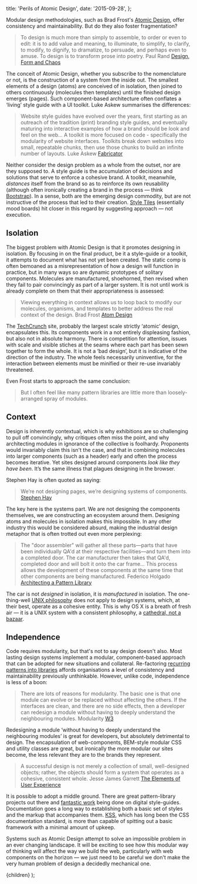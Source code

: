 
  title: 'Perils of Atomic Design',
  date: '2015-09-28',
};

Modular design methodologies, such as Brad Frost's [Atomic Design](http://atomicdesign.bradfrost.com), offer consistency and maintainability. But do they also foster fragmentation? 

>To design is much more than simply to assemble, to order or even to edit: it is to add value and meaning, to illuminate, to simplify, to clarify, to modify, to dignify, to dramatize, to persuade, and perhaps even to amuse. To design is to transform prose into poetry.
>Paul Rand [Design, Form and Chaos](http://www.amazon.co.uk/Design-Form-Chaos-Paul-Rand/dp/0300055536)

The conceit of Atomic Design, whether you subscribe to the nomenclature or not, is the construction of a system from the inside out. The smallest elements of a design (atoms) are conceived of in isolation, then joined to others continuously (molecules then templates) until the finished design emerges (pages). Such component-based architecture often conflates a ‘living’ style guide with a UI toolkit. Luke Askew summarises the differences:

>Website style guides have evolved over the years, first starting as an outreach of the tradition (print) branding style guides, and eventually maturing into interactive examples of how a brand should be look and feel on the web… A toolkit is more focused on code - specifically the modularity of website interfaces. Toolkits break down websites into small, repeatable chunks, then use those chunks to build an infinite number of layouts.
>Luke Askew [Fabricator](http://fbrctr.github.io/getting-started/what-is-a-toolkit.html)

Neither consider the design problem as a whole from the outset, nor are they supposed to. A style guide is the accumulation of decisions and solutions that serve to enforce a cohesive brand. A toolkit, meanwhile, *distances* itself from the brand so as to reinforce its own reusability (although often ironically creating a brand in the process — think [Bootstrap](http://getbootstrap.com)). In a sense, both are the emerging design commodity, but are not instructive of the process that led to their creation. [Style Tiles](http://styletil.es) (essentially mood boards) hit closer in this regard by suggesting approach — not execution. 

## Isolation

The biggest problem with Atomic Design is that it promotes designing in isolation. By focusing in on the final product, be it a style-guide or a toolkit, it attempts to document what has not yet been created. The static comp is often bemoaned as a misrepresentation of how a design will function in practice, but in many ways so are dynamic prototypes of solitary components. Molecules are manufactured, shoehorned, then revised when they fail to pair convincingly as part of a larger system. It is not until work is already complete on them that their appropriateness is assessed:

>Viewing everything in context allows us to loop back to modify our molecules, organisms, and templates to better address the real context of the design.
>Brad Frost [Atom Design](http://atomicdesign.bradfrost.com)

The [TechCrunch](http://techcrunch.com) site, probably the largest scale strictly ‘atomic’ design, encapsulates this. Its components work in a not entirely displeasing fashion, but also not in absolute harmony. There is competition for attention, issues with scale and visible stiches at the seams where each part has been sewn together to form the whole. It is not a ‘bad design’, but it is indicative of the direction of the industry. The whole feels necessarily uninventive, for the interaction between elements must be minified or their re-use invariably threatened.

Even Frost starts to approach the same conclusion:

> But I often feel like many pattern libraries are little more than loosely-arranged spray of modules. 

## Context

Design is inherently contextual, which is why exhibitions are so challenging to pull off convincingly, why critiques often miss the point, and why architecting modules in ignorance of the collective is foolhardy. Proponents would invariably claim this isn't the case, and that in combining molecules into larger components (such as a header) early and often the process becomes iterative. Yet sites designed around components *look like they have been*. It’s the same illness that plagues designing in the browser.

Stephen Hay is often quoted as saying:

> We’re not designing pages, we’re designing systems of components.
>[Stephen Hay](http://bradfrost.com/blog/mobile/bdconf-stephen-hay-presents-responsive-design-workflow/)

The key here is the systems part. We are not designing the components themselves, we are constructing an ecosystem around them. Designing atoms and molecules in isolation makes this impossible. In any other industry this would be considered absurd, making the industrial design metaphor that is often trotted out even more perplexing:

><span>The "door assembler" will gather all these parts—parts that have been individually QA'd at their respective facilities—and turn them into a completed door. The car manufacturer then takes that QA'd, completed door and will bolt it onto the car frame… This process allows the development of these components at the same time that other components are being manufactured.</span>
>Federico Holgado [Architecting a Pattern Library](http://us5.campaign-archive1.com/?u=7e093c5cf4&id=ead8a72012&e=ecb25a3f93)

The car is not *designed* in isolation, it is *manufactured* in isolation. The one-thing-well [UNIX philosophy](https://en.wikipedia.org/wiki/Unix_philosophy) does not apply to design systems, which, at their best, operate as a cohesive entity. This is why OS X is a breath of fresh air — it is a UNIX system with a consistent philosophy, a [cathedral, not a bazaar](http://firstmonday.org/ojs/index.php/fm/article/view/1472/1387).

## Independence

Code requires modularity, but that's not to say design doesn't also. Most lasting design systems implement a modular, component-based approach that can be adopted for new situations and collateral. Re-factoring [recurring patterns into libraries](http://amen.tools.bbc.co.uk) affords organisations a level of consistency and maintainability previously unthinkable. However, unlike code, independence is less of a boon:

>There are lots of reasons for modularity. The basic one is that one module can evolve or be replaced without affecting the others. If the interfaces are clean, and there are no side effects, then a developer can redesign a module without having to deeply understand the neighbouring modules. Modularity [W3](http://www.w3.org/DesignIssues/Modularity.html)

Redesigning a module ‘without having to deeply understand the neighbouring modules’ is great for developers, but absolutely detrimental to design. The encapsulation of web-components, BEM-style modular CSS and utility classes are great, but ironically the more modular our sites become, the less relevant they are to the brands they represent.

>A successful design is not merely a collection of small, well-designed objects; rather, the objects should form a system that operates as a cohesive, consistent whole.
>Jesse James Garrett [The Elements of User Experience](http://www.amazon.co.uk/Elements-User-Experience-User-centered-Design/dp/0735712026)

It is possible to adopt a middle ground. There are great pattern-library projects out there and [fantastic work](http://styleguides.io/) being done on digital style-guides. Documentation goes a long way to establishing both a basic set of styles and the markup that accompanies them. [KSS](http://warpspire.com/kss/), which has long been the CSS documentation standard, is more than capable of spitting out a basic framework with a minimal amount of upkeep. 

Systems such as Atomic Design attempt to solve an impossible problem in an ever changing landscape. It will be exciting to see how this modular way of thinking will affect the way we build the web, particularly with web components on the horizon — we just need to be careful we don't make the very human problem of design a decidedly mechanical one.

  <WritingSingle meta={meta}>{children}</WritingSingle>
);